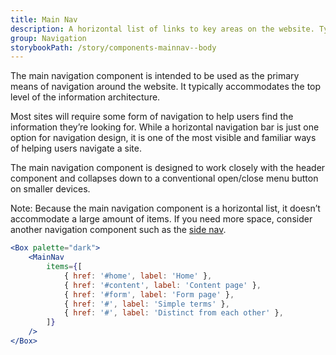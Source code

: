 ```yaml
---
title: Main Nav
description: A horizontal list of links to key areas on the website. Typically placed in the header.
group: Navigation
storybookPath: /story/components-mainnav--body
---
```


The main navigation component is intended to be used as the primary means of navigation around the website. It typically accommodates the top level of the information architecture.

Most sites will require some form of navigation to help users find the information they’re looking for. While a horizontal navigation bar is just one option for navigation design, it is one of the most visible and familiar ways of helping users navigate a site.

The main navigation component is designed to work closely with the header component and collapses down to a conventional open/close menu button on smaller devices.

Note: Because the main navigation component is a horizontal list, it doesn’t accommodate a large amount of items. If you need more space, consider another navigation component such as the [side nav](/packages/navigation/side-nav).

```jsx live
<Box palette="dark">
	<MainNav
		items={[
			{ href: '#home', label: 'Home' },
			{ href: '#content', label: 'Content page' },
			{ href: '#form', label: 'Form page' },
			{ href: '#', label: 'Simple terms' },
			{ href: '#', label: 'Distinct from each other' },
		]}
	/>
</Box>
```
